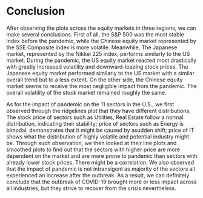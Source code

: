 # Conclusion

After observing the plots across the equity markets in three regions, we can make several 
conclusions. First of all, the S&P 500 was the most stable index before the pandemic, while 
the Chinese equity market represented by the SSE Composite index is more volatile. Meanwhile, 
The Japanese market, represented by the Nikkei 225 index, performs similarly to the US market. 
During the pandemic, the US equity market reacted most drastically with greatly increased 
volatility and downward-leaping stock prices. The Japanese equity market performed similarly 
to the US market with a similar overall trend but to a less extent. On the other side, the 
Chinese equity market seems to receive the most negligible impact from the pandemic. The overall 
volatility of the stock market remained roughly the same.

As for the impact of pandemic on the 11 sectors in the U.S., we first observed
through the ridgelines plot that they have different distributions, The stock price of
sectors such as Utilities, Real Estate follow a normal distribution, indicating their stability; price of sectors
such as Energy is bimodal, demonstrates that it might be caused by asudden shift; price of IT
shows what the distribution of highly volatile and potential industry might be. Through
such observation, we then looked at their line plots and smoothed plots to find out that
the sectors with higher price are more dependent on the market and are more prone to pandemic
than sectors with already lower stock prices. There might be a correlation. We also observed
that the impact of pandemic is not intransigent as majority of the sectors all experienced
an increase after the outbreak. As a result, we can definitely conclude that the outbreak of COVID-19
brought more or less impact across all industries, but they strive to recover from the crisis nevertheless.